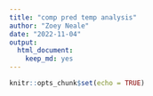 ```yaml
---
title: "comp pred temp analysis"
author: "Zoey Neale"
date: "2022-11-04"
output: 
  html_document: 
    keep_md: yes
---
```


```r
knitr::opts_chunk$set(echo = TRUE)
```

